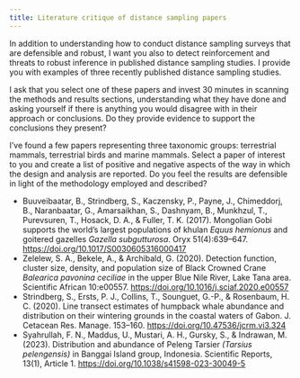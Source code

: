 ```yaml
---
title: Literature critique of distance sampling papers
---
```


In addition to understanding how to conduct distance sampling surveys that are defensible and robust, I want you also to detect reinforcement and threats to robust inference in published distance sampling studies. I provide you with examples of three recently published distance sampling studies.

I ask that you select one of these papers and invest 30 minutes in scanning the methods and results sections, understanding what they have done and asking yourself if there is anything you would disagree with in their approach or conclusions. Do they provide evidence to support the conclusions they present?

I've found a few papers representing three taxonomic groups: terrestrial mammals, terrestrial birds and marine mammals.  Select a paper of interest to you and create a list of positive and negative aspects of the way in which the design and analysis are reported.  Do you feel the results are defensible in light of the methodology employed and described?

- Buuveibaatar, B., Strindberg, S., Kaczensky, P., Payne, J., Chimeddorj, B., Naranbaatar, G., Amarsaikhan, S., Dashnyam, B., Munkhzul, T., Purevsuren, T., Hosack, D. A., & Fuller, T. K. (2017). Mongolian Gobi supports the world’s largest populations of khulan *Equus hemionus* and goitered gazelles *Gazella subgutturosa*. Oryx 51(4):639–647. [https://doi.org/10.1017/S0030605316000417](https://doi.org/10.1017/S0030605316000417)
- Zelelew, S. A., Bekele, A., & Archibald, G. (2020). Detection function, cluster size, density, and population size of Black Crowned Crane *Balearica pavonina ceciliae* in the upper Blue Nile River, Lake Tana area. Scientific African 10:e00557. [https://doi.org/10.1016/j.sciaf.2020.e00557](https://doi.org/10.1016/j.sciaf.2020.e00557)
- Strindberg, S., Ersts, P. J., Collins, T., Sounguet, G.-P., & Rosenbaum, H. C. (2020). Line transect estimates of humpback whale abundance and distribution on their wintering grounds in the coastal waters of Gabon. J. Cetacean Res. Manage. 153–160. [https://doi.org/10.47536/jcrm.vi3.324](https://doi.org/10.47536/jcrm.vi3.324)
- Syahrullah, F. N., Maddus, U., Mustari, A. H., Gursky, S., & Indrawan, M. (2023). Distribution and abundance of Peleng Tarsier *(Tarsius pelengensis)* in Banggai Island group, Indonesia. Scientific Reports, 13(1), Article 1. [https://doi.org/10.1038/s41598-023-30049-5](https://doi.org/10.1038/s41598-023-30049-5)
